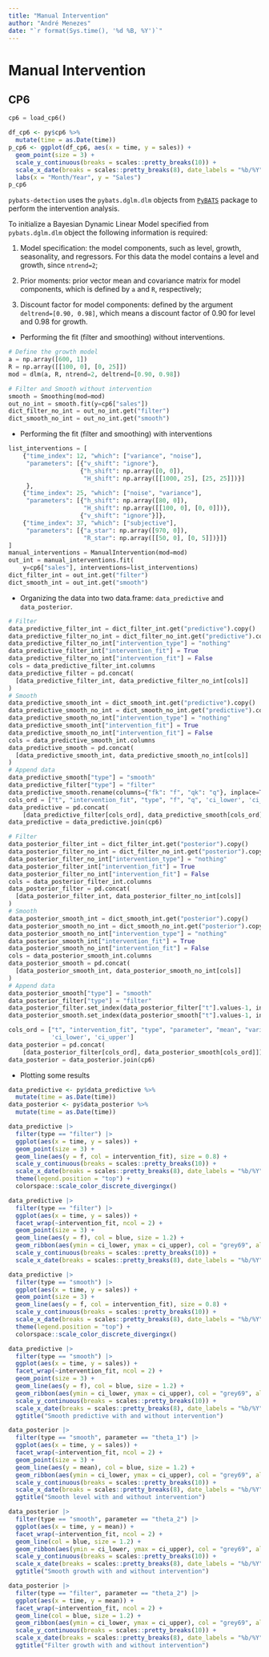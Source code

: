 ```yaml
---
title: "Manual Intervention"
author: "André Menezes"
date: "`r format(Sys.time(), '%d %B, %Y')`"
---
```


# Manual Intervention

## CP6

```python
cp6 = load_cp6()
```

```r
df_cp6 <- py$cp6 %>% 
  mutate(time = as.Date(time))
p_cp6 <- ggplot(df_cp6, aes(x = time, y = sales)) +
  geom_point(size = 3) +
  scale_y_continuous(breaks = scales::pretty_breaks(10)) +
  scale_x_date(breaks = scales::pretty_breaks(8), date_labels = "%b/%Y") +
  labs(x = "Month/Year", y = "Sales")
p_cp6
```

`pybats-detection` uses the `pybats.dglm.dlm` objects from [`PyBATS`](https://github.com/lavinei/pybats)
package to perform the intervention analysis. 

To initialize a Bayesian Dynamic Linear Model specified from `pybats.dglm.dlm`
object the following information is required:

1. Model specification: the model components, such as level, growth, seasonality,
and regressors. For this data the model contains a level and growth, since `ntrend=2`;

2. Prior moments: prior vector mean and covariance matrix for model components,
which is defined by `a` and `R`, respectively;

3. Discount factor for model components: defined by the argument
`deltrend=[0.90, 0.98]`, which means a discount factor of $0.90$ for level and
$0.98$ for growth.

- Performing the fit (filter and smoothing) without interventions.

```python
# Define the growth model
a = np.array([600, 1])
R = np.array([[100, 0], [0, 25]])
mod = dlm(a, R, ntrend=2, deltrend=[0.90, 0.98])

# Filter and Smooth without intervention
smooth = Smoothing(mod=mod)
out_no_int = smooth.fit(y=cp6["sales"])
dict_filter_no_int = out_no_int.get("filter")
dict_smooth_no_int = out_no_int.get("smooth")
```


- Performing the fit (filter and smoothing) with interventions

```python
list_interventions = [
    {"time_index": 12, "which": ["variance", "noise"],
     "parameters": [{"v_shift": "ignore"},
                    {"h_shift": np.array([0, 0]),
                     "H_shift": np.array([[1000, 25], [25, 25]])}]
     },
    {"time_index": 25, "which": ["noise", "variance"],
     "parameters": [{"h_shift": np.array([80, 0]),
                     "H_shift": np.array([[100, 0], [0, 0]])},
                    {"v_shift": "ignore"}]},
    {"time_index": 37, "which": ["subjective"],
     "parameters": [{"a_star": np.array([970, 0]),
                     "R_star": np.array([[50, 0], [0, 5]])}]}
]
manual_interventions = ManualIntervention(mod=mod)
out_int = manual_interventions.fit(
    y=cp6["sales"], interventions=list_interventions)
dict_filter_int = out_int.get("filter")
dict_smooth_int = out_int.get("smooth")
```

- Organizing the data into two data.frame: `data_predictive` and `data_posterior`.

```python
# Filter
data_predictive_filter_int = dict_filter_int.get("predictive").copy()
data_predictive_filter_no_int = dict_filter_no_int.get("predictive").copy()
data_predictive_filter_no_int["intervention_type"] = "nothing"
data_predictive_filter_int["intervention_fit"] = True
data_predictive_filter_no_int["intervention_fit"] = False
cols = data_predictive_filter_int.columns
data_predictive_filter = pd.concat(
  [data_predictive_filter_int, data_predictive_filter_no_int[cols]]
)
# Smooth
data_predictive_smooth_int = dict_smooth_int.get("predictive").copy()
data_predictive_smooth_no_int = dict_smooth_no_int.get("predictive").copy()
data_predictive_smooth_no_int["intervention_type"] = "nothing"
data_predictive_smooth_int["intervention_fit"] = True
data_predictive_smooth_no_int["intervention_fit"] = False
cols = data_predictive_smooth_int.columns
data_predictive_smooth = pd.concat(
  [data_predictive_smooth_int, data_predictive_smooth_no_int[cols]]
)
# Append data
data_predictive_smooth["type"] = "smooth"
data_predictive_filter["type"] = "filter"
data_predictive_smooth.rename(columns={"fk": "f", "qk": "q"}, inplace=True)
cols_ord = ["t", "intervention_fit", "type", "f", "q", 'ci_lower', 'ci_upper']
data_predictive = pd.concat(
    [data_predictive_filter[cols_ord], data_predictive_smooth[cols_ord]])
data_predictive = data_predictive.join(cp6)
```


```python
# Filter
data_posterior_filter_int = dict_filter_int.get("posterior").copy()
data_posterior_filter_no_int = dict_filter_no_int.get("posterior").copy()
data_posterior_filter_no_int["intervention_type"] = "nothing"
data_posterior_filter_int["intervention_fit"] = True
data_posterior_filter_no_int["intervention_fit"] = False
cols = data_posterior_filter_int.columns
data_posterior_filter = pd.concat(
  [data_posterior_filter_int, data_posterior_filter_no_int[cols]]
)
# Smooth
data_posterior_smooth_int = dict_smooth_int.get("posterior").copy()
data_posterior_smooth_no_int = dict_smooth_no_int.get("posterior").copy()
data_posterior_smooth_no_int["intervention_type"] = "nothing"
data_posterior_smooth_int["intervention_fit"] = True
data_posterior_smooth_no_int["intervention_fit"] = False
cols = data_posterior_smooth_int.columns
data_posterior_smooth = pd.concat(
  [data_posterior_smooth_int, data_posterior_smooth_no_int[cols]]
)
# Append data
data_posterior_smooth["type"] = "smooth"
data_posterior_filter["type"] = "filter"
data_posterior_filter.set_index(data_posterior_filter["t"].values-1, inplace=True)
data_posterior_smooth.set_index(data_posterior_smooth["t"].values-1, inplace=True)

cols_ord = ["t", "intervention_fit", "type", "parameter", "mean", "variance",
            'ci_lower', 'ci_upper']
data_posterior = pd.concat(
    [data_posterior_filter[cols_ord], data_posterior_smooth[cols_ord]])
data_posterior = data_posterior.join(cp6)    
```


- Plotting some results

```r
data_predictive <- py$data_predictive %>% 
  mutate(time = as.Date(time))
data_posterior <- py$data_posterior %>% 
  mutate(time = as.Date(time))

data_predictive |> 
  filter(type == "filter") |> 
  ggplot(aes(x = time, y = sales)) +
  geom_point(size = 3) +
  geom_line(aes(y = f, col = intervention_fit), size = 0.8) +
  scale_y_continuous(breaks = scales::pretty_breaks(10)) +
  scale_x_date(breaks = scales::pretty_breaks(8), date_labels = "%b/%Y") +
  theme(legend.position = "top") +
  colorspace::scale_color_discrete_divergingx()

data_predictive |> 
  filter(type == "filter") |>
  ggplot(aes(x = time, y = sales)) +
  facet_wrap(~intervention_fit, ncol = 2) +
  geom_point(size = 3) +
  geom_line(aes(y = f), col = blue, size = 1.2) +
  geom_ribbon(aes(ymin = ci_lower, ymax = ci_upper), col = "grey69", alpha = 0.2) +
  scale_y_continuous(breaks = scales::pretty_breaks(10)) +
  scale_x_date(breaks = scales::pretty_breaks(8), date_labels = "%b/%Y")

data_predictive |> 
  filter(type == "smooth") |> 
  ggplot(aes(x = time, y = sales)) +
  geom_point(size = 3) +
  geom_line(aes(y = f, col = intervention_fit), size = 0.8) +
  scale_y_continuous(breaks = scales::pretty_breaks(10)) +
  scale_x_date(breaks = scales::pretty_breaks(8), date_labels = "%b/%Y") +
  theme(legend.position = "top") +
  colorspace::scale_color_discrete_divergingx()

data_predictive |> 
  filter(type == "smooth") |>
  ggplot(aes(x = time, y = sales)) +
  facet_wrap(~intervention_fit, ncol = 2) +
  geom_point(size = 3) +
  geom_line(aes(y = f), col = blue, size = 1.2) +
  geom_ribbon(aes(ymin = ci_lower, ymax = ci_upper), col = "grey69", alpha = 0.2) +
  scale_y_continuous(breaks = scales::pretty_breaks(10)) +
  scale_x_date(breaks = scales::pretty_breaks(8), date_labels = "%b/%Y") +
  ggtitle("Smooth predictive with and without intervention")

data_posterior |> 
  filter(type == "smooth", parameter == "theta_1") |>
  ggplot(aes(x = time, y = sales)) +
  facet_wrap(~intervention_fit, ncol = 2) +
  geom_point(size = 3) +
  geom_line(aes(y = mean), col = blue, size = 1.2) +
  geom_ribbon(aes(ymin = ci_lower, ymax = ci_upper), col = "grey69", alpha = 0.2) +
  scale_y_continuous(breaks = scales::pretty_breaks(10)) +
  scale_x_date(breaks = scales::pretty_breaks(8), date_labels = "%b/%Y") +
  ggtitle("Smooth level with and without intervention")

data_posterior |> 
  filter(type == "smooth", parameter == "theta_2") |>
  ggplot(aes(x = time, y = mean)) +
  facet_wrap(~intervention_fit, ncol = 2) +
  geom_line(col = blue, size = 1.2) +
  geom_ribbon(aes(ymin = ci_lower, ymax = ci_upper), col = "grey69", alpha = 0.2) +
  scale_y_continuous(breaks = scales::pretty_breaks(10)) +
  scale_x_date(breaks = scales::pretty_breaks(8), date_labels = "%b/%Y") +
  ggtitle("Smooth growth with and without intervention")

data_posterior |> 
  filter(type == "filter", parameter == "theta_2") |>
  ggplot(aes(x = time, y = mean)) +
  facet_wrap(~intervention_fit, ncol = 2) +
  geom_line(col = blue, size = 1.2) +
  geom_ribbon(aes(ymin = ci_lower, ymax = ci_upper), col = "grey69", alpha = 0.2) +
  scale_y_continuous(breaks = scales::pretty_breaks(10)) +
  scale_x_date(breaks = scales::pretty_breaks(8), date_labels = "%b/%Y") +
  ggtitle("Filter growth with and without intervention")
```

